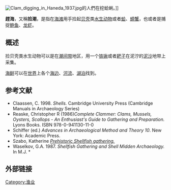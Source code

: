 [[File:Clam_digging_in_Haneda_1937.jpg|thumb]]的人們在挖蛤蜊。]]

'''趕海'''，又稱'''拾潮'''，是指在[[海滩|海滩]]用手捡起[[贝壳|贝壳]]类[[水生动物|水生动物]]或者[[蛤|蛤]]、[[螃蟹|螃蟹]]，也或者是捕捉[[鲍鱼|鲍鱼]]、[[龙虾|龙虾]]。

==概述==
捡贝壳类水生动物可以是在[[潮间带|潮间带]]地区，用一个[[铁锹|铁锹]]或者[[耙子|耙子]]在泥泞的[[泥巴|泥]][[沙|沙]]地带上采集。

[[海鲜|海鲜]]可以在[[世界|世界]]上各个[[海洋|海边]]、[[河流|河流]]、[[湖泊|湖泊]]找到。

==参考文献==
{{reflist}}
* Claassen, C. 1998. ''Shells.'' Cambridge University Press (Cambridge Manuals in Archaeology Series)
* Reaske, Christopher R (1986)''Complete Clammer: Clams, Mussels, Oysters, Scallops - An Enthusiast's Guide to Gathering and Preparation.'' Lyons Books. ISBN 978-0-941130-11-0
* Schiffer (ed.) ''Advances in Archaeological Method and Theory 10''. New York: Academic Press.
* Szabo, Katherine [http://www.manandmollusc.net/history_food.html ''Prehistoric Shellfish gathering.''] {{Wayback|url=http://www.manandmollusc.net/history_food.html |date=20130513102419 }}
* Waselkov, G.A. 1987. ''Shellfish Gathering and Shell Midden Archaeology.'' In M.J. * 

== 外部链接 ==
{{捕鱼}}
{{渔业}}

[[Category:渔业|Category:渔业]]